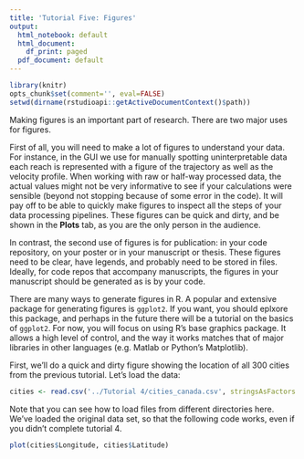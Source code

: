 ```yaml
---
title: 'Tutorial Five: Figures'
output:
  html_notebook: default
  html_document:
    df_print: paged
  pdf_document: default
---
```


```r
library(knitr)
opts_chunk$set(comment='', eval=FALSE)
setwd(dirname(rstudioapi::getActiveDocumentContext()$path))
```

Making figures is an important part of research. There are two major uses for figures.

First of all, you will need to make a lot of figures to understand your data. For instance, in the GUI we use for manually spotting uninterpretable data each reach is represented with a figure of the trajectory as well as the velocity profile. When working with raw or half-way processed data, the actual values might not be very informative to see if your calculations were sensible (beyond not stopping because of some error in the code). It will pay off to be able to quickly make figures to inspect all the steps of your data processing pipelines. These figures can be quick and dirty, and be shown in the **Plots** tab, as you are the only person in the audience.

In contrast, the second use of figures is for publication: in your code repository, on your poster or in your manuscript or thesis. These figures need to be clear, have legends, and probably need to be stored in files. Ideally, for code repos that accompany manuscripts, the figures in your manuscript should be generated as is by your code.

There are many ways to generate figures in R. A popular and extensive package for generating figures is `ggplot2`. If you want, you should eplxore this package, and perhaps in the future there will be a tutorial on the basics of `ggplot2`. For now, you will focus on using R's base graphics package. It allows a high level of control, and the way it works matches that of major libraries in other languages (e.g. Matlab or Python's Matplotlib).

First, we'll do a quick and dirty figure showing the location of all 300 cities from the previous tutorial. Let's load the data:

```r
cities <- read.csv('../Tutorial 4/cities_canada.csv', stringsAsFactors = F)
```

Note that you can see how to load files from different directories here. We've loaded the original data set, so that the following code works, even if you didn't complete tutorial 4.

```r
plot(cities$Longitude, cities$Latitude)
```


